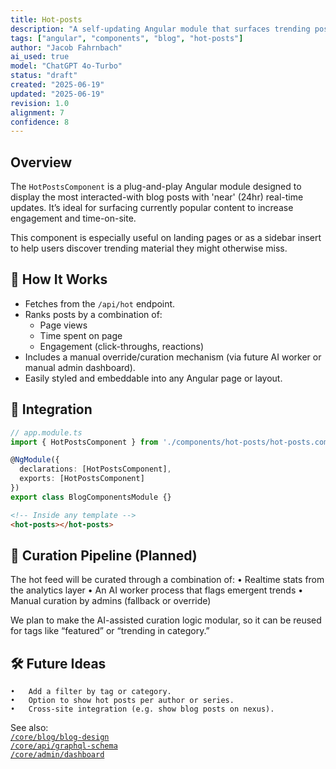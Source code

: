 ```yaml
---
title: Hot-posts
description: "A self-updating Angular module that surfaces trending posts from the blog API."
tags: ["angular", "components", "blog", "hot-posts"]
author: "Jacob Fahrnbach"
ai_used: true
model: "ChatGPT 4o-Turbo"
status: "draft"
created: "2025-06-19"
updated: "2025-06-19"
revision: 1.0
alignment: 7
confidence: 8
---
```



## Overview

The `HotPostsComponent` is a plug-and-play Angular module designed to display the most interacted-with blog posts with 'near' (24hr) real-time updates. It’s ideal for surfacing currently popular content to increase engagement and time-on-site.

<Aside type="tip">This component is especially useful on landing pages or as a sidebar insert to help users discover trending material they might otherwise miss.</Aside>

## 🧠 How It Works

- Fetches from the `/api/hot` endpoint.
- Ranks posts by a combination of:
  - Page views
  - Time spent on page
  - Engagement (click-throughs, reactions)
- Includes a manual override/curation mechanism (via future AI worker or manual admin dashboard).
- Easily styled and embeddable into any Angular page or layout.

## 🧩 Integration

```ts
// app.module.ts
import { HotPostsComponent } from './components/hot-posts/hot-posts.component';

@NgModule({
  declarations: [HotPostsComponent],
  exports: [HotPostsComponent]
})
export class BlogComponentsModule {}
```

```html
<!-- Inside any template -->
<hot-posts></hot-posts>
```

## 🚦 Curation Pipeline (Planned)

The hot feed will be curated through a combination of:
	•	Realtime stats from the analytics layer
	•	An AI worker process that flags emergent trends
	•	Manual curation by admins (fallback or override)

<Aside type="tip">We plan to make the AI-assisted curation logic modular, so it can be reused for tags like “featured” or “trending in category.”</Aside>

## 🛠️ Future Ideas

	•	Add a filter by tag or category.
	•	Option to show hot posts per author or series.
	•	Cross-site integration (e.g. show blog posts on nexus).

<Aside>

See also:<br />
	[`/core/blog/blog-design`](/core/blog/blog-design) <br />
	[`/core/api/graphql-schema`](/core/api/graphql-schema)<br />
	[`/core/admin/dashboard`](/core/admin/dashboard) <br />
</Aside>
